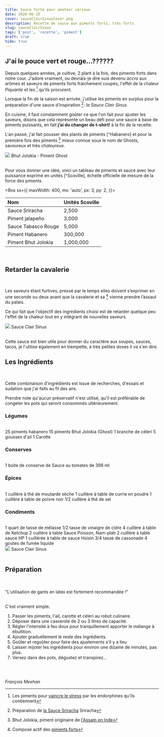 ```yaml
---
title: Sauce forte pour amateur sérieux
date: 2020-06-16
cover: sauceClairSinusCover.png
description: Recette de sauce aux piments forts, très forts
slug: sauceClairSinus
tags: ['post', 'recette', 'piment']
draft: true
hide: true
---
```


## J'ai le pouce vert et rouge...??????

Depuis quelques années, je cultive, 2 plant à la fois, des piments forts dans notre cour. J'adore vraiment, ou devrais-je dire suis devenu *accro* aux arômes et saveurs de piments forts fraichement coupés,  l'effet de la chaleur *Piquante* et les [^Endorphines] qu'ils procurent.

Lorsque la fin de la saison est arrivée, j'utilise les piments en surplus pour la préparation d'une sauce d’inspiration [^Sriracha]: *la Sauce Clair Sinus*.

En cuisine, il faut constamment goûter ce que l'on fait pour ajuster les saveurs, disons que cela représente un beau défi pour une sauce à base de piments puissants, en fait **j’ai du changer de t-shirt!** à la fin de la recette.

L'an passé, j'ai fait pousser des plants de piments [^Habanero] et pour la première fois des piments [^Bhut_jolokia] mieux connue sous le nom de Ghosts, savoureux et très *chaleureux*.


<Flex>
  <Card width={[ 256, 320 ]} mx='auto'>
    <Image src='ghostPepperPlant.jpg'/>
    <Text>
      Bhut Jolokia - Piment Ghost
    </Text>
  </Card>
</Flex>

<br/>
<br/>


Pour vous donner une idée, voici un tableau de piments et sauce avec leur puissance exprimé en unités [^Scoville], échelle officielle de mesure de la force des piments.


<Box
  sx={{
    maxWidth: 400,
    mx: 'auto',
    px: 3,
    py: 2,
  }}>

|  Nom  |  Unités Scoville  |
|:---| :---|
| Sauce Sriracha   |  2,500  |
| Piment jalapeño   |  3,000  |
| Sauce Tabasco Rouge   |  5,000  |
| Piment Habanero   |  300,000  |
| Piment Bhut Jolokia   |  1,000,000    |

</Box>

<br/>

## Retarder la cavalerie
<br/>

Les saveurs étant furtives, pressé par le temps elles doivent s’exprimer en une seconde ou deux avant que la cavalerie et sa [^capsaïcine] vienne prendre l’assaut du palais.

Ce qui fait que l'objectif des ingrédients choisi est de retarder quelque peu l'effet de la chaleur tout en y intégrant de nouvelles saveurs.

<Flex>
  <Card width={[ 256, 320 ]} mx='auto'>
    <Image src='sauceClairSinus02.jpg'/>
    <Text>
      Sauce Clair Sinus
    </Text>
  </Card>
</Flex>

<br/>
<br/>

Cette sauce est bien utile pour donner du caractère aux soupes, sauces, tacos, je l'utilise également en trempette, à très petites doses il va s'en dire.

## Les Ingrédients
<br/>

Cette combinaison d'ingrédients est issue de recherches, d'essais et sudation que j'ai faits au fil des ans.

Prendre note qu'aucun préservatif n'est utilisé, qu'il est préférable de congeler les pots qui seront consommés ultérieurement.


### Légumes
<br/>


<Box>
  <Label fontSize={20} >
    <Checkbox id='habanero' name='habanero' />
    25 piments habanero </Label>
  <Label fontSize={20} >
    <Checkbox id='jolo' name='jolo' />
    15 piments Bhut Jolokia (Ghost) </Label>
  <Label fontSize={20}>
    <Checkbox id='celerie' name='Celeri'/>
    1 branche de céleri </Label>
      <Label fontSize={20}>
    <Checkbox id='ail' name='Ail'/>
    5 gousses d'ail </Label>
    <Label fontSize={20}>
    <Checkbox id='car' name='Carotte'/>
    1 Carotte </Label>
</Box>
<br/>

### Conserves
<br/>
<Box>
  <Label fontSize={20} >
    <Checkbox id='sautom' name='sautom' />
    1 boite de conserve de Sauce au tomates de 398 ml </Label>
</Box>

<br/>

### Épices
<br/>

<Box>
  <Label fontSize={20} >
    <Checkbox id='moutarde' name='moutarde' />
    1 cuillère à thé de moutarde sèche </Label>
  <Label fontSize={20} >
    <Checkbox id='curry' name='curry' />
    1 cuillère à table de currie en poudre </Label>
  <Label fontSize={20} >
    <Checkbox id='poivre' name='poivre' />
    1 cuillère à table de poivre noir </Label>
  <Label fontSize={20} >
    <Checkbox id='sel' name='sel' />
    1/2 cuillère à thé de sel </Label>
</Box>

<br/>

### Condiments
<br/>
<Box>
  <Label fontSize={20} >
    <Checkbox id='melasse' name='melasse' />
     1 quart de tasse de mélasse </Label>
  <Label fontSize={20} >
    <Checkbox id='cidre' name='cidre' />
     1/2 tasse de vinaigre de cidre </Label>
  <Label fontSize={20} >
    <Checkbox id='ketchup' name='ketchup' />
    4 cuillère à table de Ketchup </Label>
  <Label fontSize={20} >
    <Checkbox id='Namplah' name='Namplah' />
     2 cuillère à table Sauce Poisson, Nam-plah </Label>
  <Label fontSize={20} >
    <Checkbox id='HP' name='HP' />
    2 cuillère à table sauce HP </Label>
  <Label fontSize={20} >
    <Checkbox id='Hoisin' name='Hoisin' />
    1 cuillérée à table de sauce Hoisin </Label>
  <Label fontSize={20} >
    <Checkbox id='cassonade' name='cassonade' />
    3/4 tasse de cassonade </Label>
  <Label fontSize={20} >
    <Checkbox id='fumée' name='fumée' />
    4 goutes de fumée liquide </Label>
</Box>

<br/>

<Flex>
  <Card width={[ 256, 320 ]} mx='auto'>
    <Image src='sauceClairSinus.png'/>
    <Text>
      Sauce Clair Sinus
    </Text>
  </Card>
</Flex>

<br/>
<br/>

## Préparation 
<br/>
<br/>


<Flex flexWrap='grid' mx={10} >
  <Box width={1/4}
    sx={{
        p: 3,
        px: 5,
        py: 4,
        backgroundImage: `url(${Warningfm})`,
        backgroundSize: 'auto',
        backgroundRepeat: 'no-repeat',
        borderRadius: 3,
        bg: 'background',
      }}>
  </Box>
	<Box width={3/4} >
		<Text p={1} px='3' py='4' bg='muted' fontSize={4} fontStyle='oblique' fontWeight='bold' >
      "L'utilisation de gants en latex est fortement recommandée !"
    </Text>
  </Box>
</Flex>

<br/>

<br/>


C'est vraiment simple.

1. Passer les piments, l'ail, carotte et cèleri au robot culinaire.
1. Déposer  dans une casserole de 2 ou 3 litres de capacité.
1. Régler l'intensité à feu doux pour tranquillement apporter le mélange à ébullition.
1. Ajouter graduellement le reste des ingrédients.
1. Goûter et regoûter pour faire des ajustements s'il y a lieu
1. Laisser mijoter les ingrédients pour environ une dizaine de minutes, pas plus.
1. Versez dans des pots, dégustez et transpirez... 

<br/>
<br/>

*François Meehan*



[^Bhut_jolokia]: Bhut Jolokia, piment originaire de [l'Assam en Inde](https://fr.wikipedia.org/wiki/Bhut_Jolokia)
[^Sriracha]: Préparation de [la Sauce Sriracha](https://en.wikipedia.org/wiki/Srircha_sauce_(Huy_Fong_Foods)#Preparation) Sriracha
[^Endorphines]: Les piments pour [vaincre le stress](https://www.doctissimo.fr/nutrition/diaporamas/alimentation-et-sante/les-piments-pour-vaincre-le-stress) par les endorphines qu'ils contiennent
[^capsaïcine]: Composé actif des [piments forts](https://fr.wikipedia.org/wiki/Capsa%C3%AFcine)
